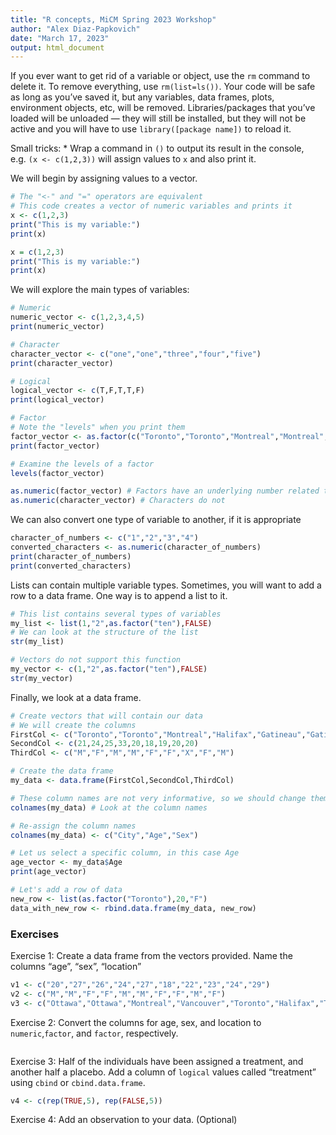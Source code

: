 ```yaml
---
title: "R concepts, MiCM Spring 2023 Workshop"
author: "Alex Diaz-Papkovich"
date: "March 17, 2023"
output: html_document
---
```


If you ever want to get rid of a variable or object, use the `rm` command to delete it. To remove everything, use `rm(list=ls())`. Your code will be safe as long as you've saved it, but any variables, data frames, plots, environment objects, etc, will be removed. Libraries/packages that you've loaded will be unloaded --- they will still be installed, but they will not be active and you will have to use `library([package name])` to reload it.

Small tricks:
* Wrap a command in `()` to output its result in the console, e.g. `(x <- c(1,2,3))` will assign values to `x` and also print it.

We will begin by assigning values to a vector.

```r
# The "<-" and "=" operators are equivalent
# This code creates a vector of numeric variables and prints it
x <- c(1,2,3)
print("This is my variable:")
print(x)

x = c(1,2,3)
print("This is my variable:")
print(x)
```

We will explore the main types of variables:

```r
# Numeric
numeric_vector <- c(1,2,3,4,5)
print(numeric_vector)

# Character
character_vector <- c("one","one","three","four","five")
print(character_vector)

# Logical
logical_vector <- c(T,F,T,T,F)
print(logical_vector)

# Factor
# Note the "levels" when you print them
factor_vector <- as.factor(c("Toronto","Toronto","Montreal","Montreal","Ottawa","Montreal","Toronto","Montreal"))
print(factor_vector)

# Examine the levels of a factor
levels(factor_vector)

as.numeric(factor_vector) # Factors have an underlying number related to their label
as.numeric(character_vector) # Characters do not
```

We can also convert one type of variable to another, if it is appropriate

```r
character_of_numbers <- c("1","2","3","4")
converted_characters <- as.numeric(character_of_numbers)
print(character_of_numbers)
print(converted_characters)
```

Lists can contain multiple variable types. Sometimes, you will want to add a row to a data frame. One way is to append a list to it.

```r
# This list contains several types of variables
my_list <- list(1,"2",as.factor("ten"),FALSE)
# We can look at the structure of the list
str(my_list)

# Vectors do not support this function
my_vector <- c(1,"2",as.factor("ten"),FALSE)
str(my_vector)
```

Finally, we look at a data frame.
```r
# Create vectors that will contain our data
# We will create the columns
FirstCol <- c("Toronto","Toronto","Montreal","Halifax","Gatineau","Gatineau","Halifax","Toronto","Vancouver")
SecondCol <- c(21,24,25,33,20,18,19,20,20)
ThirdCol <- c("M","F","M","M","F","F","X","F","M")

# Create the data frame
my_data <- data.frame(FirstCol,SecondCol,ThirdCol)

# These column names are not very informative, so we should change them
colnames(my_data) # Look at the column names

# Re-assign the column names
colnames(my_data) <- c("City","Age","Sex")

# Let us select a specific column, in this case Age
age_vector <- my_data$Age
print(age_vector)

# Let's add a row of data
new_row <- list(as.factor("Toronto"),20,"F")
data_with_new_row <- rbind.data.frame(my_data, new_row)
```

### Exercises

Exercise 1: Create a data frame from the vectors provided. Name the columns "age", "sex", "location"

```r

v1 <- c("20","27","26","24","27","18","22","23","24","29")
v2 <- c("M","M","F","F","M","M","F","F","M","F")
v3 <- c("Ottawa","Ottawa","Montreal","Vancouver","Toronto","Halifax","Toronto","Calgary","Montreal","Toronto")

```

Exercise 2: Convert the columns for age, sex, and location to `numeric`,`factor`, and `factor`, respectively.

```r
```

Exercise 3: Half of the individuals have been assigned a treatment, and another half a placebo. Add a column of `logical` values called "treatment" using `cbind` or `cbind.data.frame`.

```r
v4 <- c(rep(TRUE,5), rep(FALSE,5))
```

Exercise 4: Add an observation to your data. (Optional)

```r
```